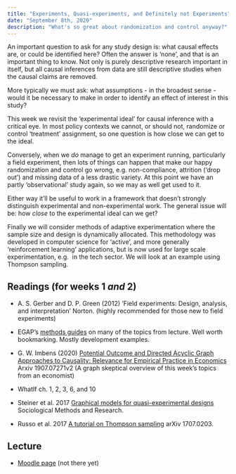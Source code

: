 ```yaml
---
title: "Experiments, Quasi-experiments, and Definitely not Experiments"
date: "September 8th, 2020"
description: "What's so great about randomization and control anyway?"
---
```


An important question to ask for any study design is: what causal
effects are, or could be identified here? Often the answer is 'none',
and that is an important thing to know. Not only is purely descriptive
research important in itself, but all causal inferences from data are
still descriptive studies when the causal claims are removed. 

More typically we must ask: what assumptions - in the broadest sense -
would it be necessary to make in order to identify an effect of
interest in this study?

This week we revisit the 'experimental ideal' for causal inference
with a critical eye. In most policy contexts we cannot, or should not,
randomize or control 'treatment' assignment, so one question is how
close we can get to the ideal.

Conversely, when we *do* manage to get an experiment running, particularly 
a field experiment, then lots of things can happen that make our happy 
randomization and control go wrong, e.g. non-compliance, attrition ('drop out') and 
missing data of a less drastic variety. At this point we have an partly 
'observational' study again, so we may as well get used to it.

Either way it'll be useful to work in a framework that doesn't strongly 
distinguish experimental and non-experimental work. The general issue 
will be: how *close* to the experimental ideal can we get?

Finally we will consider methods of adaptive experimentation where the 
sample size and design is dynamically allocated. This methodology was 
developed in computer science for 'active', and more generally 'reinforcement 
learning' applications, but is now used for large scale experimentation, e.g. 
in the tech sector. We will look at an example using Thompson sampling.

## Readings (for weeks 1 *and* 2)

- A. S. Gerber and D. P. Green (2012) 'Field experiments: Design,
  analysis, and interpretation' Norton. (highly recommended for those
  new to field experiments)

- EGAP's [methods guides](https://egap.org/methods-guides/) on many of the topics from lecture. Well worth bookmarking.
  Mostly development examples.

- G. W. Imbens (2020) [Potential Outcome and Directed Acyclic
  Graph Approaches to Causality: Relevance for Empirical Practice in
  Economics](https://arxiv.org/pdf/1907.07271.pdf) Arxiv 1907.07271v2
  (A graph skeptical overview of this week's topics from an economist)

- WhatIf ch. 1, 2, 3, 6, and 10

- Steiner et al. 2017 [Graphical models for quasi-experimental designs](https://dl.conjugateprior.org/ciml/reading/Steineretal2017.pdf) Sociological Methods and Research.

- Russo et al. 2017 [A tutorial on Thompson sampling](https://arxiv.org/abs/1707.02038) 
  arXiv 1707.0203.
  

## Lecture

- [Moodle page](https://moodle.hertie-school.org/course/index.php?categoryid=266) (not there yet)




